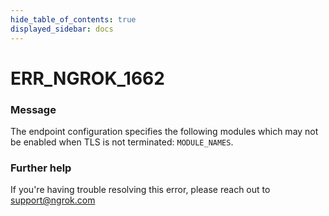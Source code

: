 ```yaml
---
hide_table_of_contents: true
displayed_sidebar: docs
---
```



# ERR_NGROK_1662

### Message

The endpoint configuration specifies the following modules which may not be enabled when TLS is not terminated: `MODULE_NAMES`.

<ErrorDetails error="err_ngrok_1662" />

### Further help

If you're having trouble resolving this error, please reach out to [support@ngrok.com](mailto:support@ngrok.com?subject=Help%20with%20ERR_NGROK_1662)

